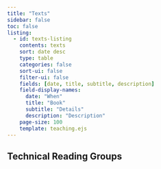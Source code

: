 ```yaml
---
title: "Texts"
sidebar: false
toc: false
listing:
  - id: texts-listing
    contents: texts
    sort: date desc
    type: table
    categories: false
    sort-ui: false
    filter-ui: false
    fields: [date, title, subtitle, description]
    field-display-names:
      date: "When"
      title: "Book"
      subtitle: "Details"
      description: "Description"
    page-size: 100
    template: teaching.ejs
---
```


## Technical Reading Groups

:::{#texts-listing}
:::
